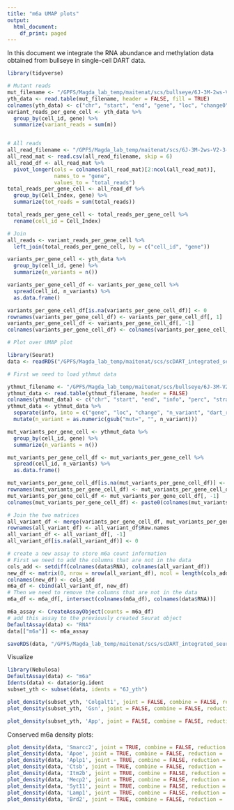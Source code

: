 ```yaml
---
title: "m6a UMAP plots"
output:
  html_document:
    df_print: paged
---
```


In this document we integrate the RNA abundance and methylation data obtained from bullseye in single-cell DART data. 

```r
library(tidyverse)

# Mutant reads
mut_filename <- "/GPFS/Magda_lab_temp/maitenat/scs/bullseye/6J-3M-2ws-V2-3-YTH_edit-sites_bc_filtered_all_yth_filt-all.bed"
yth_data <- read.table(mut_filename, header = FALSE, fill = TRUE)
colnames(yth_data) <- c("chr", "start", "end", "gene", "loc", "change0", "m", "dart_ratio/control_ratio", "mk", "strand", "unk", "unk2", "mk2", "k", "change1", "cell_id", "unk3", "mk_overall", "mk_mut", "mk_ratio")
variant_reads_per_gene_cell <- yth_data %>%
  group_by(cell_id, gene) %>%
  summarize(variant_reads = sum(m))


# All reads 
all_read_filename <- "/GPFS/Magda_lab_temp/maitenat/scs/6J-3M-2ws-V2-3-YTH_RSEC_ReadsPerCell.csv"
all_read_mat <- read.csv(all_read_filename, skip = 6)
all_read_df <- all_read_mat %>%
  pivot_longer(cols = colnames(all_read_mat)[2:ncol(all_read_mat)],
               names_to = "gene",
               values_to = "total_reads")
total_reads_per_gene_cell <- all_read_df %>%
  group_by(Cell_Index, gene) %>%
  summarize(tot_reads = sum(total_reads))

total_reads_per_gene_cell <- total_reads_per_gene_cell %>%
  rename(cell_id = Cell_Index)

# Join
all_reads <- variant_reads_per_gene_cell %>%
  left_join(total_reads_per_gene_cell, by = c("cell_id", "gene"))

```

```r
variants_per_gene_cell <- yth_data %>%
  group_by(cell_id, gene) %>%
  summarize(n_variants = n())

variants_per_gene_cell_df <- variants_per_gene_cell %>%
  spread(cell_id, n_variants) %>%
  as.data.frame()

variants_per_gene_cell_df[is.na(variants_per_gene_cell_df)] <- 0
rownames(variants_per_gene_cell_df) <- variants_per_gene_cell_df[, 1]
variants_per_gene_cell_df <- variants_per_gene_cell_df[, -1]
colnames(variants_per_gene_cell_df) <- colnames(variants_per_gene_cell_df)

# Plot over UMAP plot

library(Seurat)
data <- readRDS("/GPFS/Magda_lab_temp/maitenat/scs/scDART_integrated_seurat.rds")

# First we need to load ythmut data

ythmut_filename <- "/GPFS/Magda_lab_temp/maitenat/scs/bullseye/6J-3M-V2-3-mut_edit-sites_bc_filtered_all.bed"
ythmut_data <- read.table(ythmut_filename, header = FALSE)
colnames(ythmut_data) <- c("chr", "start", "end", "info", "perc", "strand", "unk2", "unk3", "unk4", "n", "change", "cell_id")
ythmut_data <- ythmut_data %>%
  separate(info, into = c("gene", "loc", "change", "n_variant", "dart_ratio/control_ratio"), sep = "\\|") %>%
  mutate(n_variant = as.numeric(gsub("mut=", "", n_variant)))

mut_variants_per_gene_cell <- ythmut_data %>%
  group_by(cell_id, gene) %>%
  summarize(n_variants = n())

mut_variants_per_gene_cell_df <- mut_variants_per_gene_cell %>%
  spread(cell_id, n_variants) %>%
  as.data.frame()

mut_variants_per_gene_cell_df[is.na(mut_variants_per_gene_cell_df)] <- 0
rownames(mut_variants_per_gene_cell_df) <- mut_variants_per_gene_cell_df[, 1]
mut_variants_per_gene_cell_df <- mut_variants_per_gene_cell_df[, -1]
colnames(mut_variants_per_gene_cell_df) <- paste0(colnames(mut_variants_per_gene_cell_df), "_2")

# Join the two matrices
all_variant_df <- merge(variants_per_gene_cell_df, mut_variants_per_gene_cell_df, by = 0, all = TRUE)
rownames(all_variant_df) <- all_variant_df$Row.names
all_variant_df <- all_variant_df[, -1]
all_variant_df[is.na(all_variant_df)] <- 0

# create a new assay to store m6a count information
# First we need to add the columns that are not in the data
cols_add <- setdiff(colnames(data$RNA), colnames(all_variant_df))
new_df <- matrix(0, nrow = nrow(all_variant_df), ncol = length(cols_add))
colnames(new_df) <- cols_add
m6a_df <- cbind(all_variant_df, new_df)
# Then we need to remove the columns that are not in the data
m6a_df <- m6a_df[, intersect(colnames(m6a_df), colnames(data$RNA))] 

m6a_assay <- CreateAssayObject(counts = m6a_df)
# add this assay to the previously created Seurat object
DefaultAssay(data) <- "RNA"
data[["m6a"]] <- m6a_assay

saveRDS(data, "/GPFS/Magda_lab_temp/maitenat/scs/scDART_integrated_seurat_m6a.rds")

```

Visualize
```r
library(Nebulosa)
DefaultAssay(data) <- "m6a"
Idents(data) <- data$orig.ident
subset_yth <- subset(data, idents = "6J_yth")

plot_density(subset_yth, 'Colgalt1', joint = FALSE, combine = FALSE, reduction = 'umap', pal = "cividis")
plot_density(subset_yth, 'Gsn', joint = FALSE, combine = FALSE, reduction = 'umap', pal = "cividis")

plot_density(subset_yth, 'App', joint = FALSE, combine = FALSE, reduction = 'umap', pal = "cividis")
```

Conserved m6a density plots:
```r
plot_density(data, 'Smarcc2', joint = TRUE, combine = FALSE, reduction = 'umap', pal = "cividis")
plot_density(data, 'Apoe', joint = TRUE, combine = FALSE, reduction = 'umap', pal = "cividis")
plot_density(data, 'Aplp1', joint = TRUE, combine = FALSE, reduction = 'umap', pal = "cividis")
plot_density(data, 'Ctsb', joint = TRUE, combine = FALSE, reduction = 'umap', pal = "cividis")
plot_density(data, 'Itm2b', joint = TRUE, combine = FALSE, reduction = 'umap', pal = "cividis")
plot_density(data, 'Mecp2', joint = TRUE, combine = FALSE, reduction = 'umap', pal = "cividis")
plot_density(data, 'Syt11', joint = TRUE, combine = FALSE, reduction = 'umap', pal = "cividis")
plot_density(data, 'Lamp1', joint = TRUE, combine = FALSE, reduction = 'umap', pal = "cividis")
plot_density(data, 'Brd2', joint = TRUE, combine = FALSE, reduction = 'umap', pal = "cividis")
```
